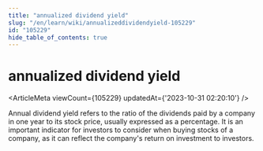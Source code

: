 ```yaml
---
title: "annualized dividend yield"
slug: "/en/learn/wiki/annualizeddividendyield-105229"
id: "105229"
hide_table_of_contents: true
---
```



<Breadcrumbs current="annualized dividend yield" />

# annualized dividend yield

<ArticleMeta viewCount={105229} updatedAt={'2023-10-31 02:20:10'} />
<div className='border-solid border-b border-t-0 my-4 border-[var(--ifm-color-gray-300)]' />

Annual dividend yield refers to the ratio of the dividends paid by a company in one year to its stock price, usually expressed as a percentage. It is an important indicator for investors to consider when buying stocks of a company, as it can reflect the company's return on investment to investors.
